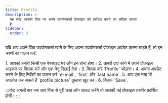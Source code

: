 ```yaml
---
title: Profile
description: >-
  यह लेख आपको विंक पर अपने उपयोगकर्ता प्रोफ़ाइल को प्रबंधित करने का तरीका बताता
  है
sidebar:
  order: 3
---
```


यदि आप अपने विंक उपयोगकर्ता खाते के लिए अपना उपयोगकर्ता प्रोफ़ाइल अपडेट करना चाहते हैं, तो इन चरणों का पालन करें:

<Steps>
  1. आपको हमारी किसी एक वेबसाइट पर लॉग इन होना होगा।
  2. ऊपरी दाएं कोने में अपने प्रोफ़ाइल आइकन पर क्लिक करें और एक मेनू दिखाई देगा।
  3. क्लिक करें `Profile` जोड़ना।
  4. अपना अपडेट करने के लिए निर्देशों का पालन करें `e-mail`, `first` और `last name`.
  5. आप एक नया भी अपलोड कर सकते हैं `profile picture` तुम्हारा खुद का।
  6. क्लिक `Save`.
</Steps>


:::नोट
अगली बार जब आप विंक से पूरी तरह लॉग आउट करेंगे तो आपकी नई प्रोफ़ाइल तस्वीर प्रदर्शित होगी।
:::

